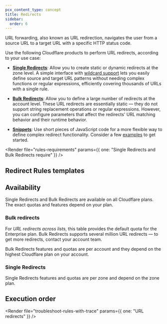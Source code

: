 ```yaml
---
pcx_content_type: concept
title: Redirects
sidebar:
  order: 6
---
```



URL forwarding, also known as URL redirection, navigates the user from a source URL to a target URL with a specific HTTP status code.

Use the following Cloudflare products to perform URL redirects, according to your use case:

- [**Single Redirects**](/rules/url-forwarding/single-redirects/): Allow you to create static or dynamic redirects at the zone level. A simple interface with [wildcard support](/ruleset-engine/rules-language/operators/#wildcard-matching) lets you easily define source and target URL patterns without needing complex functions or regular expressions, efficiently covering thousands of URLs with a single rule.

- [**Bulk Redirects**](/rules/url-forwarding/bulk-redirects/): Allow you to define a large number of redirects at the account level. These URL redirects are essentially static — they do not support string replacement operations or regular expressions. However, you can configure parameters that affect the redirects' URL matching behavior and their runtime behavior.

- [**Snippets**](/rules/snippets/): Use short pieces of JavaScript code for a more flexible way to define complex redirect functionality. Consider a few [examples](/rules/snippets/examples/?operation=Redirect) to get started.

<Render
	file="rules-requirements"
	params={{ one: "Single Redirects and Bulk Redirects require" }}
/>

## Redirect Rules templates

<Render file="rules-templates" />

## Availability

Single Redirects and Bulk Redirects are available on all Cloudflare plans. The exact quotas and features depend on your plan.

### Bulk redirects

<Render file="rules-new-limits" />

<FeatureTable id="rules.bulk_redirects" />

For _URL redirects across lists_, this table provides the default quota for the Enterprise plan. Bulk Redirects supports several million URL redirects — to get more redirects, contact your account team.

Bulk Redirects features and quotas are per account and they depend on the highest Cloudflare plan on your account.

### Single Redirects

<Render file="rules-new-limits" />

<FeatureTable id="rules.single_redirects" />

Single Redirects features and quotas are per zone and depend on the zone plan.

## Execution order

<Render file="product-execution-order" />

<Render
	file="troubleshoot-rules-with-trace"
	params={{ one: "URL redirects" }}
/>
